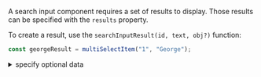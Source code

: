 A search input component requires a set of results to display. Those results can be specified with the `results` property.

To create a result, use the `searchInputResult(id, text, obj?)` function:

```javascript dark
const georgeResult = multiSelectItem("1", "George");
```

<details><summary >specify optional data</summary>

An optional data `obj` can be specified to provide additional information to any callbacks e.g. `onValueChange` or `resultRenderer`:

```javascript dark
const georgeResult = multiSelectItem("1", "George", { backendId: 123 });
```

Then in any callbacks:

```jsx dark
<SearchInput
    results={[georgeResult]}
    onValueChange={(event, { id, text, backendId }) => {
        console.log(backendId);
    }}
/>
```

Or in a custom result renderer:

```jsx dark
<SearchInput
    results={[georgeResult]}
    resultRenderer={({ id, text, backendId }) => {
        return <div>{backendId}</div>;
    }}
/>
```

</details>
